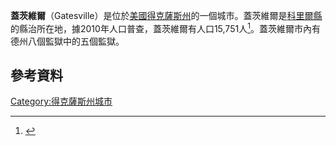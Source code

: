 {{Infobox settlement
|official_name            = Gatesville
|settlement_type          = [[城市ity|城市ity]]
|nickname                 = Spur Capital of Texas
|image_skyline            = Coryell county courthouse.jpg
|imagesize                = 
|image_caption            = Coryell County courthouse
|image_flag               = 
|image_seal               = 
|image_map                = Coryell County Gatesville.svg
|mapsize                  = 
|map_caption              = Location of Gatesville, Texas
|subdivision_type         = 国家
|subdivision_name         = {{Flag|USA}}
|subdivision_type1        = [[美国州份|州]]
|subdivision_name1        = {{Flagicon|Texas}}[[德克萨斯州|德克萨斯州]]
|subdivision_type2        = [[得克萨斯州县级行政区列表|县]]
|subdivision_name2        = [[科里爾縣_(德克薩斯州)|科里爾縣]]
|government_footnotes     = 
|government_type          = [[議會-經理制政府|議會-經理制政府]]
|leader_title             = {{tsl|en|City Council||市议会}}
|leader_name              = [[市长|市长]] Gary Chumley <br/> Barbara Burrow <br/> Ollie Inmon <br/> Timothy Woodlock <br/> Jack Doyle <br/> Ronnie Viss <br/> Sandra Shepherd-Cain
|leader_title1            = {{tsl|en|City Manager||City Manager}}
|leader_name1             = William H. "Bill" Parry
|established_title        = 
|established_date         = 
|unit_pref  = Imperial
|area_footnotes           = <ref name="CenPopGazetteer2019">{{cite web|title=2019 U.S. Gazetteer Files|url=https://www2.census.gov/geo/docs/maps-data/data/gazetteer/2019_Gazetteer/2019_gaz_place_48.txt|publisher=United States Census Bureau|access-date=August 7, 2020}}</ref>
|area_magnitude           = 
|area_total_km2           = 27.24
|area_land_km2            = 27.20
|area_water_km2           = 0.04
|area_total_sq_mi         = 10.52
|area_land_sq_mi          = 10.50
|area_water_sq_mi         = 0.01
|population_as_of         = [[2010年美國人口普查|2010]]
|population_footnotes     = 
|population_total         = 15751
|population_density_km2   = 455.91
|population_density_sq_mi = 1180.82
|timezone                 = CST
|utc_offset               = –6
|timezone_DST             = [[北美中部时区|CDT]]
|utc_offset_DST           = -5
|elevation_footnotes      = 
|elevation_m              = 246
|elevation_ft             = 807
|coordinates              = {{coord|31|26|12|N|97|44|7|W|region:US_type:city|display=inline,title}}
|postal_code_type         = [[美國郵區編號|ZIP code]]
|postal_code              = 76528
|area_code                = {{tsl|en|Area code 254||254}}
|blank_name               = [[聯邦資訊處理標準|FIPS code]]
|blank_info               = 48-29168<ref name="GR2">{{cite web |url=https://www.census.gov |publisher=[[美国普查局|美国普查局]] |access-date=2008-01-31 |title=U.S. Census website }}</ref>
|blank1_name              = [[地名信息系统|GNIS]] feature ID
|blank1_info              = 1357921<ref name="GR3">{{cite web|url=http://geonames.usgs.gov|access-date=2008-01-31|title=US Board on Geographic Names|publisher=[[美國地質調查局|美國地質調查局]]|date=2007-10-25}}</ref>
|website                  = {{URL|ci.gatesville.tx.us}}
|footnotes                = 
|pop_est_as_of = 2019
|pop_est_footnotes = <ref name="USCensusEst2019CenPopScriptOnlyDirtyFixDoNotUse">{{cite web|url=https://www.census.gov/programs-surveys/popest/data/tables.2019.html|date=May 24, 2020|title=Population and Housing Unit Estimates|publisher=United States Census Bureau|access-date=May 27, 2020}}</ref>
|population_est = 12401
}}
'''蓋茨維爾'''（Gatesville）是位於[[美國|美國]][[得克薩斯州|得克薩斯州]]的一個城市。蓋茨維爾是[[科里爾縣_(得克薩斯州)|科里爾縣]]的縣治所在地，據2010年人口普查，蓋茨維爾有人口15,751人<ref name="Census 2010">{{cite web| url=http://factfinder.census.gov/bkmk/table/1.0/en/DEC/10_SF1/G001/1600000US4829168| title=Geographic Identifiers: 2010 Census Summary File 1 (G001): Gatesville city, Texas| publisher=U.S. Census Bureau, American Factfinder| accessdate=August 5, 2015| archive-url=https://archive.today/20200213050403/http://factfinder.census.gov/bkmk/table/1.0/en/DEC/10_SF1/G001/1600000US4829168| archive-date=2020-02-13| dead-url=yes}}</ref>。蓋茨維爾市內有德州八個監獄中的五個監獄。
== 參考資料 ==
{{Reflist}}

{{normdaten}}
{{DEFAULTSORT:Gatesville}}
[[Category:得克薩斯州城市|Category:得克薩斯州城市]]